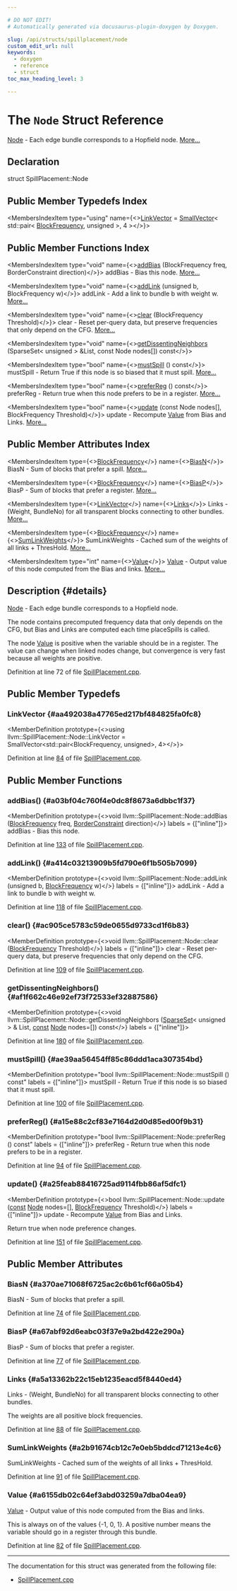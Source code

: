 ```yaml
---

# DO NOT EDIT!
# Automatically generated via docusaurus-plugin-doxygen by Doxygen.

slug: /api/structs/spillplacement/node
custom_edit_url: null
keywords:
  - doxygen
  - reference
  - struct
toc_max_heading_level: 3

---
```





# The `Node` Struct Reference

<DoxygenPage pluginConfig={pluginConfig}>

<a href="/docs/api/classes/node">Node</a> - Each edge bundle corresponds to a Hopfield node. <a href="#details">More...</a>

## Declaration

<CodeBlock>struct SpillPlacement::Node</CodeBlock>

## Public Member Typedefs Index

<MembersIndex>

<MembersIndexItem
  type="using"
  name={<><a href="#aa492038a47765ed217bf484825fa0fc8">LinkVector</a> = <a href="/docs/api/classes/llvm/smallvector">SmallVector</a>&lt; std::pair&lt; <a href="/docs/api/classes/llvm/blockfrequency">BlockFrequency</a>, unsigned &gt;, 4 &gt;</>}>
</MembersIndexItem>

</MembersIndex>

## Public Member Functions Index

<MembersIndex>

<MembersIndexItem
  type="void"
  name={<><a href="#a03bf04c760f4e0dc8f8673a6dbbc1f37">addBias</a> (BlockFrequency freq, BorderConstraint direction)</>}>
addBias - Bias this node. <a href="#a03bf04c760f4e0dc8f8673a6dbbc1f37">More...</a>
</MembersIndexItem>

<MembersIndexItem
  type="void"
  name={<><a href="#a414c03213909b5fd790e6f1b505b7099">addLink</a> (unsigned b, BlockFrequency w)</>}>
addLink - Add a link to bundle b with weight w. <a href="#a414c03213909b5fd790e6f1b505b7099">More...</a>
</MembersIndexItem>

<MembersIndexItem
  type="void"
  name={<><a href="#ac905ce5783c59de0655d9733cd1f6b83">clear</a> (BlockFrequency Threshold)</>}>
clear - Reset per-query data, but preserve frequencies that only depend on the CFG. <a href="#ac905ce5783c59de0655d9733cd1f6b83">More...</a>
</MembersIndexItem>

<MembersIndexItem
  type="void"
  name={<><a href="#af1f662c46e92ef73f72533ef32887586">getDissentingNeighbors</a> (SparseSet&lt; unsigned &gt; &amp;List, const Node nodes&#91;&#93;) const</>}>
</MembersIndexItem>

<MembersIndexItem
  type="bool"
  name={<><a href="#ae39aa56454ff85c86ddd1aca307354bd">mustSpill</a> () const</>}>
mustSpill - Return True if this node is so biased that it must spill. <a href="#ae39aa56454ff85c86ddd1aca307354bd">More...</a>
</MembersIndexItem>

<MembersIndexItem
  type="bool"
  name={<><a href="#a15e88c2cf83e7164d2d0d85ed00f9b31">preferReg</a> () const</>}>
preferReg - Return true when this node prefers to be in a register. <a href="#a15e88c2cf83e7164d2d0d85ed00f9b31">More...</a>
</MembersIndexItem>

<MembersIndexItem
  type="bool"
  name={<><a href="#a25feab88416725ad9114fbb86af5dfc1">update</a> (const Node nodes&#91;&#93;, BlockFrequency Threshold)</>}>
update - Recompute <a href="/docs/api/classes/llvm/value">Value</a> from Bias and Links. <a href="#a25feab88416725ad9114fbb86af5dfc1">More...</a>
</MembersIndexItem>

</MembersIndex>

## Public Member Attributes Index

<MembersIndex>

<MembersIndexItem
  type={<><a href="/docs/api/classes/llvm/blockfrequency">BlockFrequency</a></>}
  name={<><a href="#a370ae71068f6725ac2c6b61cf66a05b4">BiasN</a></>}>
BiasN - Sum of blocks that prefer a spill. <a href="#a370ae71068f6725ac2c6b61cf66a05b4">More...</a>
</MembersIndexItem>

<MembersIndexItem
  type={<><a href="/docs/api/classes/llvm/blockfrequency">BlockFrequency</a></>}
  name={<><a href="#a67abf92d6eabc03f37e9a2bd422e290a">BiasP</a></>}>
BiasP - Sum of blocks that prefer a register. <a href="#a67abf92d6eabc03f37e9a2bd422e290a">More...</a>
</MembersIndexItem>

<MembersIndexItem
  type={<><a href="#aa492038a47765ed217bf484825fa0fc8">LinkVector</a></>}
  name={<><a href="#a5a13362b22c15eb1235eacd5f8440ed4">Links</a></>}>
Links - (Weight, BundleNo) for all transparent blocks connecting to other bundles. <a href="#a5a13362b22c15eb1235eacd5f8440ed4">More...</a>
</MembersIndexItem>

<MembersIndexItem
  type={<><a href="/docs/api/classes/llvm/blockfrequency">BlockFrequency</a></>}
  name={<><a href="#a2b91674cb12c7e0eb5bddcd71213e4c6">SumLinkWeights</a></>}>
SumLinkWeights - Cached sum of the weights of all links + ThresHold. <a href="#a2b91674cb12c7e0eb5bddcd71213e4c6">More...</a>
</MembersIndexItem>

<MembersIndexItem
  type="int"
  name={<><a href="#a6155db02c64ef3abd03259a7dba04ea9">Value</a></>}>
<a href="/docs/api/classes/llvm/value">Value</a> - Output value of this node computed from the Bias and links. <a href="#a6155db02c64ef3abd03259a7dba04ea9">More...</a>
</MembersIndexItem>

</MembersIndex>

## Description {#details}

<a href="/docs/api/classes/node">Node</a> - Each edge bundle corresponds to a Hopfield node.

The node contains precomputed frequency data that only depends on the CFG, but Bias and Links are computed each time placeSpills is called.

The node <a href="/docs/api/classes/llvm/value">Value</a> is positive when the variable should be in a register. The value can change when linked nodes change, but convergence is very fast because all weights are positive.

Definition at line 72 of file <a href="/docs/api/files/lib/lib/codegen/spillplacement-cpp">SpillPlacement.cpp</a>.

<SectionDefinition>

## Public Member Typedefs

### LinkVector {#aa492038a47765ed217bf484825fa0fc8}

<MemberDefinition
  prototype={<>using llvm::SpillPlacement::Node::LinkVector =  SmallVector&lt;std::pair&lt;BlockFrequency, unsigned&gt;, 4&gt;</>}>

Definition at line <a href="/docs/api/files/lib/lib/codegen/spillplacement-cpp/#l00084">84</a> of file <a href="/docs/api/files/lib/lib/codegen/spillplacement-cpp">SpillPlacement.cpp</a>.
</MemberDefinition>

</SectionDefinition>

<SectionDefinition>

## Public Member Functions

### addBias() {#a03bf04c760f4e0dc8f8673a6dbbc1f37}

<MemberDefinition
  prototype={<>void llvm::SpillPlacement::Node::addBias (<a href="/docs/api/classes/llvm/blockfrequency">BlockFrequency</a> freq, <a href="/docs/api/classes/llvm/spillplacement/#ab09623fee8a653165a7cc624b8eaaa8c">BorderConstraint</a> direction)</>}
  labels = {["inline"]}>
addBias - Bias this node.

Definition at line <a href="/docs/api/files/lib/lib/codegen/spillplacement-cpp/#l00133">133</a> of file <a href="/docs/api/files/lib/lib/codegen/spillplacement-cpp">SpillPlacement.cpp</a>.
</MemberDefinition>

### addLink() {#a414c03213909b5fd790e6f1b505b7099}

<MemberDefinition
  prototype={<>void llvm::SpillPlacement::Node::addLink (unsigned b, <a href="/docs/api/classes/llvm/blockfrequency">BlockFrequency</a> w)</>}
  labels = {["inline"]}>
addLink - Add a link to bundle b with weight w.

Definition at line <a href="/docs/api/files/lib/lib/codegen/spillplacement-cpp/#l00118">118</a> of file <a href="/docs/api/files/lib/lib/codegen/spillplacement-cpp">SpillPlacement.cpp</a>.
</MemberDefinition>

### clear() {#ac905ce5783c59de0655d9733cd1f6b83}

<MemberDefinition
  prototype={<>void llvm::SpillPlacement::Node::clear (<a href="/docs/api/classes/llvm/blockfrequency">BlockFrequency</a> Threshold)</>}
  labels = {["inline"]}>
clear - Reset per-query data, but preserve frequencies that only depend on the CFG.

Definition at line <a href="/docs/api/files/lib/lib/codegen/spillplacement-cpp/#l00109">109</a> of file <a href="/docs/api/files/lib/lib/codegen/spillplacement-cpp">SpillPlacement.cpp</a>.
</MemberDefinition>

### getDissentingNeighbors() {#af1f662c46e92ef73f72533ef32887586}

<MemberDefinition
  prototype={<>void llvm::SpillPlacement::Node::getDissentingNeighbors (<a href="/docs/api/classes/llvm/sparseset">SparseSet</a>&lt; unsigned &gt; &amp; List, <a href="/docs/api/files/lib/lib/target/lib/target/aarch64/aarch64promoteconstant-cpp/#a90f8350fecae261c25be85d38b451bff">const</a> <a href="/docs/api/structs/spillplacement/node">Node</a> nodes=[]) const</>}
  labels = {["inline"]}>

Definition at line <a href="/docs/api/files/lib/lib/codegen/spillplacement-cpp/#l00180">180</a> of file <a href="/docs/api/files/lib/lib/codegen/spillplacement-cpp">SpillPlacement.cpp</a>.
</MemberDefinition>

### mustSpill() {#ae39aa56454ff85c86ddd1aca307354bd}

<MemberDefinition
  prototype="bool llvm::SpillPlacement::Node::mustSpill () const"
  labels = {["inline"]}>
mustSpill - Return True if this node is so biased that it must spill.

Definition at line <a href="/docs/api/files/lib/lib/codegen/spillplacement-cpp/#l00100">100</a> of file <a href="/docs/api/files/lib/lib/codegen/spillplacement-cpp">SpillPlacement.cpp</a>.
</MemberDefinition>

### preferReg() {#a15e88c2cf83e7164d2d0d85ed00f9b31}

<MemberDefinition
  prototype="bool llvm::SpillPlacement::Node::preferReg () const"
  labels = {["inline"]}>
preferReg - Return true when this node prefers to be in a register.

Definition at line <a href="/docs/api/files/lib/lib/codegen/spillplacement-cpp/#l00094">94</a> of file <a href="/docs/api/files/lib/lib/codegen/spillplacement-cpp">SpillPlacement.cpp</a>.
</MemberDefinition>

### update() {#a25feab88416725ad9114fbb86af5dfc1}

<MemberDefinition
  prototype={<>bool llvm::SpillPlacement::Node::update (<a href="/docs/api/files/lib/lib/target/lib/target/aarch64/aarch64promoteconstant-cpp/#a90f8350fecae261c25be85d38b451bff">const</a> <a href="/docs/api/structs/spillplacement/node">Node</a> nodes=[], <a href="/docs/api/classes/llvm/blockfrequency">BlockFrequency</a> Threshold)</>}
  labels = {["inline"]}>
update - Recompute <a href="/docs/api/classes/llvm/value">Value</a> from Bias and Links.

Return true when node preference changes.

Definition at line <a href="/docs/api/files/lib/lib/codegen/spillplacement-cpp/#l00151">151</a> of file <a href="/docs/api/files/lib/lib/codegen/spillplacement-cpp">SpillPlacement.cpp</a>.
</MemberDefinition>

</SectionDefinition>

<SectionDefinition>

## Public Member Attributes

### BiasN {#a370ae71068f6725ac2c6b61cf66a05b4}

<MemberDefinition
  prototype="BlockFrequency llvm::SpillPlacement::Node::BiasN">
BiasN - Sum of blocks that prefer a spill.

Definition at line <a href="/docs/api/files/lib/lib/codegen/spillplacement-cpp/#l00074">74</a> of file <a href="/docs/api/files/lib/lib/codegen/spillplacement-cpp">SpillPlacement.cpp</a>.
</MemberDefinition>

### BiasP {#a67abf92d6eabc03f37e9a2bd422e290a}

<MemberDefinition
  prototype="BlockFrequency llvm::SpillPlacement::Node::BiasP">
BiasP - Sum of blocks that prefer a register.

Definition at line <a href="/docs/api/files/lib/lib/codegen/spillplacement-cpp/#l00077">77</a> of file <a href="/docs/api/files/lib/lib/codegen/spillplacement-cpp">SpillPlacement.cpp</a>.
</MemberDefinition>

### Links {#a5a13362b22c15eb1235eacd5f8440ed4}

<MemberDefinition
  prototype="LinkVector llvm::SpillPlacement::Node::Links">
Links - (Weight, BundleNo) for all transparent blocks connecting to other bundles.

The weights are all positive block frequencies.

Definition at line <a href="/docs/api/files/lib/lib/codegen/spillplacement-cpp/#l00088">88</a> of file <a href="/docs/api/files/lib/lib/codegen/spillplacement-cpp">SpillPlacement.cpp</a>.
</MemberDefinition>

### SumLinkWeights {#a2b91674cb12c7e0eb5bddcd71213e4c6}

<MemberDefinition
  prototype="BlockFrequency llvm::SpillPlacement::Node::SumLinkWeights">
SumLinkWeights - Cached sum of the weights of all links + ThresHold.

Definition at line <a href="/docs/api/files/lib/lib/codegen/spillplacement-cpp/#l00091">91</a> of file <a href="/docs/api/files/lib/lib/codegen/spillplacement-cpp">SpillPlacement.cpp</a>.
</MemberDefinition>

### Value {#a6155db02c64ef3abd03259a7dba04ea9}

<MemberDefinition
  prototype="int llvm::SpillPlacement::Node::Value">
<a href="/docs/api/classes/llvm/value">Value</a> - Output value of this node computed from the Bias and links.

This is always on of the values &#123;-1, 0, 1&#125;. A positive number means the variable should go in a register through this bundle.

Definition at line <a href="/docs/api/files/lib/lib/codegen/spillplacement-cpp/#l00082">82</a> of file <a href="/docs/api/files/lib/lib/codegen/spillplacement-cpp">SpillPlacement.cpp</a>.
</MemberDefinition>

</SectionDefinition>

<hr/>

The documentation for this struct was generated from the following file:

<ul>
<li><a href="/docs/api/files/lib/lib/codegen/spillplacement-cpp">SpillPlacement.cpp</a></li>
</ul>

</DoxygenPage>
